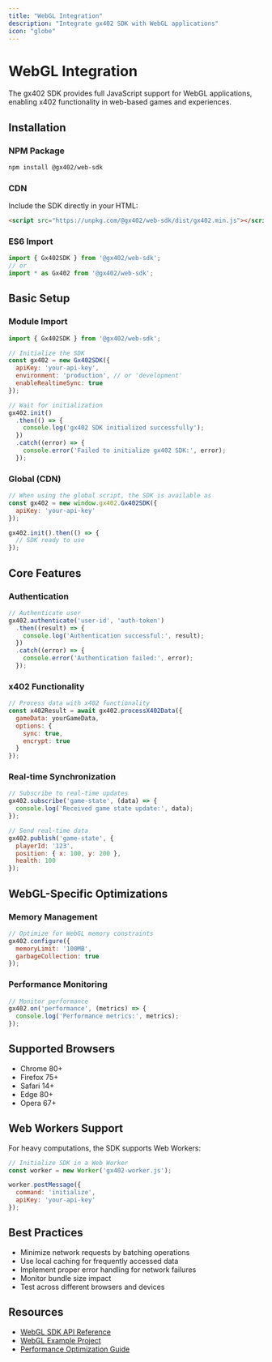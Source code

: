 ```yaml
---
title: "WebGL Integration"
description: "Integrate gx402 SDK with WebGL applications"
icon: "globe"
---
```


# WebGL Integration

The gx402 SDK provides full JavaScript support for WebGL applications, enabling x402 functionality in web-based games and experiences.

## Installation

### NPM Package

```bash
npm install @gx402/web-sdk
```

### CDN

Include the SDK directly in your HTML:

```html
<script src="https://unpkg.com/@gx402/web-sdk/dist/gx402.min.js"></script>
```

### ES6 Import

```javascript
import { Gx402SDK } from '@gx402/web-sdk';
// or
import * as Gx402 from '@gx402/web-sdk';
```

## Basic Setup

### Module Import

```javascript
import { Gx402SDK } from '@gx402/web-sdk';

// Initialize the SDK
const gx402 = new Gx402SDK({
  apiKey: 'your-api-key',
  environment: 'production', // or 'development'
  enableRealtimeSync: true
});

// Wait for initialization
gx402.init()
  .then(() => {
    console.log('gx402 SDK initialized successfully');
  })
  .catch((error) => {
    console.error('Failed to initialize gx402 SDK:', error);
  });
```

### Global (CDN)

```javascript
// When using the global script, the SDK is available as
const gx402 = new window.gx402.Gx402SDK({
  apiKey: 'your-api-key'
});

gx402.init().then(() => {
  // SDK ready to use
});
```

## Core Features

### Authentication
```javascript
// Authenticate user
gx402.authenticate('user-id', 'auth-token')
  .then((result) => {
    console.log('Authentication successful:', result);
  })
  .catch((error) => {
    console.error('Authentication failed:', error);
  });
```

### x402 Functionality
```javascript
// Process data with x402 functionality
const x402Result = await gx402.processX402Data({
  gameData: yourGameData,
  options: {
    sync: true,
    encrypt: true
  }
});
```

### Real-time Synchronization
```javascript
// Subscribe to real-time updates
gx402.subscribe('game-state', (data) => {
  console.log('Received game state update:', data);
});

// Send real-time data
gx402.publish('game-state', {
  playerId: '123',
  position: { x: 100, y: 200 },
  health: 100
});
```

## WebGL-Specific Optimizations

### Memory Management
```javascript
// Optimize for WebGL memory constraints
gx402.configure({
  memoryLimit: '100MB',
  garbageCollection: true
});
```

### Performance Monitoring
```javascript
// Monitor performance
gx402.on('performance', (metrics) => {
  console.log('Performance metrics:', metrics);
});
```

## Supported Browsers

- Chrome 80+
- Firefox 75+
- Safari 14+
- Edge 80+
- Opera 67+

## Web Workers Support

For heavy computations, the SDK supports Web Workers:

```javascript
// Initialize SDK in a Web Worker
const worker = new Worker('gx402-worker.js');

worker.postMessage({
  command: 'initialize',
  apiKey: 'your-api-key'
});
```

## Best Practices

- Minimize network requests by batching operations
- Use local caching for frequently accessed data
- Implement proper error handling for network failures
- Monitor bundle size impact
- Test across different browsers and devices

## Resources

- [WebGL SDK API Reference](/api-reference/webgl-sdk)
- [WebGL Example Project](https://github.com/gx402/webgl-examples)
- [Performance Optimization Guide](/platforms/webgl/performance)